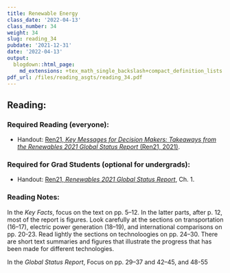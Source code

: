 ```yaml
---
title: Renewable Energy
class_date: '2022-04-13'
class_number: 34
weight: 34
slug: reading_34
pubdate: '2021-12-31'
date: '2022-04-13'
output:
  blogdown::html_page:
    md_extensions: +tex_math_single_backslash+compact_definition_lists
pdf_url: /files/reading_asgts/reading_34.pdf
---
```

## Reading:

### Required Reading (everyone):

* Handout: [Ren21, _Key Messages for Decision Makers: Takeaways from the Renewables 2021 Global Status Report_ (Ren21, 2021)](/files/reading_handouts/GSR2021_Key_Messages.pdf){target="_blank"}.

### Required for Grad Students (optional for undergrads):

* Handout: [Ren21, _Renewables 2021 Global Status Report_](/files/reading_handouts/GSR2021_Full_Report.pdf){target="_blank"}, Ch. 1.

### Reading Notes:

In the _Key Facts_, focus on the text on pp. 5--12. In the latter parts, after p. 12, most of the report is figures. Look carefully at the sections on transportation (16--17), electric power generation (18--19), and international comparisons on pp. 20-23. Read lightly the sections on technoloogies on pp. 24--30. There are short text summaries and figures that illustrate the progress that has been made for different technologies.

In the _Global Status Report_, Focus on pp. 29--37 and 42--45, and 48-55
